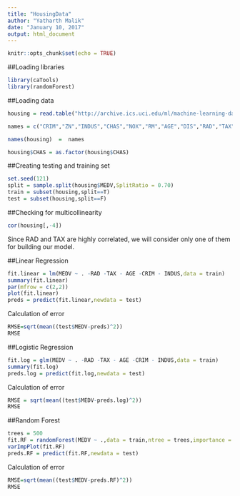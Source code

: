 ```yaml
---
title: "HousingData"
author: "Yatharth Malik"
date: "January 10, 2017"
output: html_document
---
```


```r
knitr::opts_chunk$set(echo = TRUE)
```

##Loading libraries
```r
library(caTools)
library(randomForest)
```

##Loading data
```r
housing = read.table("http://archive.ics.uci.edu/ml/machine-learning-databases/housing/housing.data")

names = c("CRIM","ZN","INDUS","CHAS","NOX","RM","AGE","DIS","RAD","TAX","PTRATIO","B","LSTAT","MEDV")

names(housing)  =  names

housing$CHAS = as.factor(housing$CHAS)
```

##Creating testing and training set
```r
set.seed(121)
split = sample.split(housing$MEDV,SplitRatio = 0.70)
train = subset(housing,split==T)
test = subset(housing,split==F)

```

##Checking for multicollinearity
```r
cor(housing[,-4])
```
Since RAD and TAX are highly correlated, we will consider only one of them for building our model.

##Linear Regression
```r
fit.linear = lm(MEDV ~ . -RAD -TAX - AGE -CRIM - INDUS,data = train)
summary(fit.linear)
par(mfrow = c(2,2))
plot(fit.linear)
preds = predict(fit.linear,newdata = test)
```
Calculation of error
```r
RMSE=sqrt(mean((test$MEDV-preds)^2))
RMSE
```

##Logistic Regression
```r
fit.log = glm(MEDV ~ . -RAD -TAX - AGE -CRIM - INDUS,data = train)
summary(fit.log)
preds.log = predict(fit.log,newdata = test)

```
Calculation of error
```r
RMSE = sqrt(mean((test$MEDV-preds.log)^2))
RMSE

```
##Random Forest
```r
trees = 500
fit.RF = randomForest(MEDV ~ .,data = train,ntree = trees,importance = T)
varImpPlot(fit.RF)
preds.RF = predict(fit.RF,newdata = test)

```
Calculation of error
```r
RMSE=sqrt(mean((test$MEDV-preds.RF)^2))
RMSE

```
